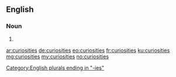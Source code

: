 ==English==

===Noun===
{{head|en}}

# {{plural of|curiosity}}

[[Category:English plurals ending in "-ies"]]

[[ar:curiosities]]
[[de:curiosities]]
[[eo:curiosities]]
[[fr:curiosities]]
[[ku:curiosities]]
[[mg:curiosities]]
[[my:curiosities]]
[[no:curiosities]]